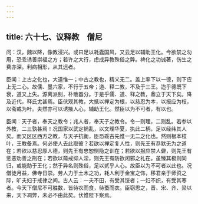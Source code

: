 ```yaml
---
---
---
```

title: 六十七、议释教　僧尼
---



问：汉，魏以降，像教浸兴。或曰足以耗蠹国风，又云足以辅助王化。今欲禁之勿用，恐乖诱善崇福之方；若许之大行，虑成异教殊俗之弊。裨化之功诚著，伤生之费亦深。利病相形，从其远者。

臣闻：上古之化也，大道惟一；中古之教也，精义无二。盖上率下以一德，则下应上无二心。故儒、墨六家，不行于五帝；道、释二教，不及于三王。迨乎德既下衰，道又上失。源离派别，朴散器分。于是乎儒、道、释之教，鼎立于天下矣。降及近代，释氏尤甚焉。臣伏观其教，大抵以禅定为根，以慈忍为本，以报应为枝，以斋戒为叶。夫然亦可以诱掖人心，辅助王化。然臣以为不可者，有以也。

臣闻：天子者，奉天之教令；兆人者，奉天子之教令。令一则理，二则乱。若参以外教，二三孰甚焉！况国家以武定祸乱，以文理华夏，执此二柄，足以经纬其人矣。而又区区西方之教，与天子抗衡，臣恐乖古先惟一无二之化也。然则根本枝叶，王教备焉。何必使人去此取彼？若欲以禅定复人性，则先王有恭默无为之道在；若欲以慈忍厚人德，则先王有忠恕恻隐之训在；若欲以报应禁人僻，则先王有惩恶劝善之刑在；若欲以斋戒抑人淫，则先王有防欲闲邪之礼在。虽臻其极则同归，或能助于王化；然于异名则殊俗，足以贰乎人心。故臣以为不可者以此也。况僧徒月益，佛寺日崇。劳人力于土木之功，耗人利于金宝之饰，移君亲于师资之际，旷夫妇于戒律之间。古人云：一夫不田，有受其馁者；一妇不织，有受其寒者。今天下僧尼不可胜数，皆待农而食，待蚕而衣。臣窃思之，晋、宋、齐、梁以来，天下凋弊，未必不由此矣。伏惟陛下察焉。